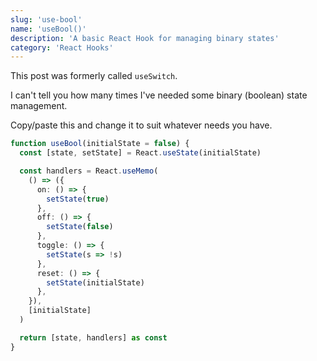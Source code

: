 ```yaml
---
slug: 'use-bool'
name: 'useBool()'
description: 'A basic React Hook for managing binary states'
category: 'React Hooks'
---
```


This post was formerly called `useSwitch`.

I can't tell you how many times I've needed some binary (boolean) state management.

Copy/paste this and change it to suit whatever needs you have.

```typescript
function useBool(initialState = false) {
  const [state, setState] = React.useState(initialState)

  const handlers = React.useMemo(
    () => ({
      on: () => {
        setState(true)
      },
      off: () => {
        setState(false)
      },
      toggle: () => {
        setState(s => !s)
      },
      reset: () => {
        setState(initialState)
      },
    }),
    [initialState]
  )

  return [state, handlers] as const
}
```
